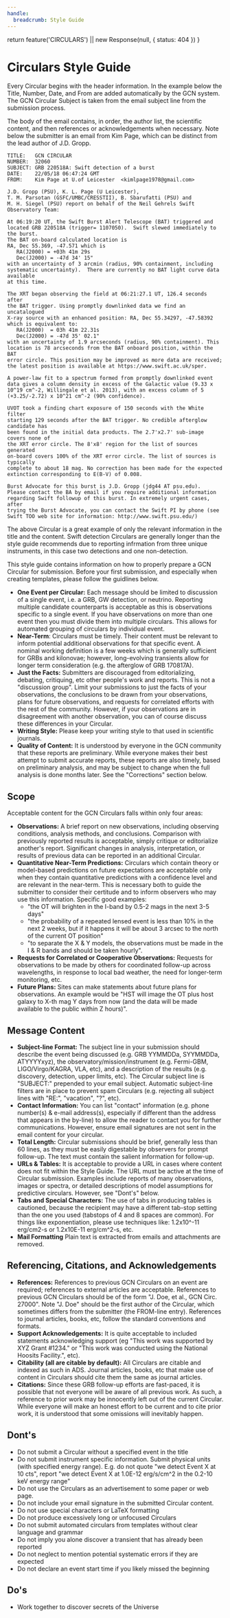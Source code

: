 ```yaml
---
handle:
  breadcrumb: Style Guide
---
```



  return feature('CIRCULARS') || new Response(null, { status: 404 })
}

# Circulars Style Guide

Every Circular begins with the header information. In the example below the Title, Number, Date, and From are added automatically by the GCN system. The GCN Circular Subject is taken from the email subject line from the submission process.

The body of the email contains, in order, the author list, the scientific content, and then references or acknowledgements when necessary. Note below the submitter is an email from Kim Page, which can be distinct from the lead author of J.D. Gropp.

```text
TITLE:   GCN CIRCULAR
NUMBER:  32060
SUBJECT: GRB 220518A: Swift detection of a burst
DATE:    22/05/18 06:47:24 GMT
FROM:    Kim Page at U.of Leicester  <kimlpage1978@gmail.com>

J.D. Gropp (PSU), K. L. Page (U Leicester),
T. M. Parsotan (GSFC/UMBC/CRESSTII), B. Sbarufatti (PSU) and
M. H. Siegel (PSU) report on behalf of the Neil Gehrels Swift
Observatory Team:

At 06:19:20 UT, the Swift Burst Alert Telescope (BAT) triggered and
located GRB 220518A (trigger= 1107050).  Swift slewed immediately to the burst.
The BAT on-board calculated location is
RA, Dec 55.369, -47.571 which is
   RA(J2000) = +03h 41m 29s
   Dec(J2000) = -47d 34' 15"
with an uncertainty of 3 arcmin (radius, 90% containment, including
systematic uncertainty).  There are currently no BAT light curve data available
at this time.

The XRT began observing the field at 06:21:27.1 UT, 126.4 seconds after
the BAT trigger. Using promptly downlinked data we find an uncatalogued
X-ray source with an enhanced position: RA, Dec 55.34297, -47.58392
which is equivalent to:
   RA(J2000)  = 03h 41m 22.31s
   Dec(J2000) = -47d 35' 02.1"
with an uncertainty of 1.9 arcseconds (radius, 90% containment). This
location is 78 arcseconds from the BAT onboard position, within the BAT
error circle. This position may be improved as more data are received;
the latest position is available at https://www.swift.ac.uk/sper.

A power-law fit to a spectrum formed from promptly downlinked event
data gives a column density in excess of the Galactic value (9.33 x
10^19 cm^-2, Willingale et al. 2013), with an excess column of 5
(+3.25/-2.72) x 10^21 cm^-2 (90% confidence).

UVOT took a finding chart exposure of 150 seconds with the White filter
starting 129 seconds after the BAT trigger. No credible afterglow candidate has
been found in the initial data products. The 2.7'x2.7' sub-image covers none of
the XRT error circle. The 8'x8' region for the list of sources generated
on-board covers 100% of the XRT error circle. The list of sources is typically
complete to about 18 mag. No correction has been made for the expected
extinction corresponding to E(B-V) of 0.008.

Burst Advocate for this burst is J.D. Gropp (jdg44 AT psu.edu).
Please contact the BA by email if you require additional information
regarding Swift followup of this burst. In extremely urgent cases, after
trying the Burst Advocate, you can contact the Swift PI by phone (see
Swift TOO web site for information: http://www.swift.psu.edu/)
```

The above Circular is a great example of only the relevant information in the title and the content. Swift detection Circulars are generally longer than the style guide recommends due to reporting infrmation from three unique instruments, in this case two detections and one non-detection.

This style guide contains information on how to properly prepare a GCN Circular for submission. Before your first submission, and especially when creating templates, please follow the guidlines below.

- **One Event per Circular:** Each message should be limited to discussion of a single event, i.e. a GRB, GW detection, or neutrino. Reporting multiple candidate counterparts is acceptable as this is observations specific to a single event. If you have observations on more than one event then you must divide them into multiple circulars. This allows for automated grouping of circulars by individual event.
- **Near-Term**: Circulars must be timely. Their content must be relevant to inform potential additional observations for that specific event. A nominal working definition is a few weeks which is generally sufficient for GRBs and kilonovae; however, long-evolving transients allow for longer term consideration (e.g. the afterglow of GRB 170817A).
- **Just the Facts:** Submitters are discouraged from editorializing, debating, critiquing, etc other people's work and reports. This is not a "discussion group". Limit your submissions to just the facts of your observations, the conclusions to be drawn from your observations, plans for future observations, and requests for correlated efforts with the rest of the community. However, if your observations are in disagreement with another observation, you can of course discuss these differences in your Circular.
- **Writing Style:** Please keep your writing style to that used in scientific journals.
- **Quality of Content:** It is understood by everyone in the GCN community that these reports are preliminary. While everyone makes their best attempt to submit accurate reports, these reports are also timely, based on preliminary analysis, and may be subject to change when the full analysis is done months later. See the "Corrections" section below.

## Scope

Acceptable content for the GCN Circulars falls within only four areas:

- **Observations:** A brief report on new observations, including observing conditions, analysis methods, and conclusions. Comparison with previously reported results is acceptable, simply critique or editorialize another's report. Significant changes in analysis, interpretation, or results of previous data can be reported in an additional Circular.
- **Quantitative Near-Term Predictions:** Circulars which contain theory or model-based predictions on future expectations are acceptable only when they contain quantitative predictions with a confidence level and are relevant in the near-term. This is necessary both to guide the submitter to consider their certitude and to inform observers who may use this information. Specific good examples:
  - "the OT will brighten in the I-band by 0.5-2 mags in the next 3-5 days"
  - "the probability of a repeated lensed event is less than 10% in the next 2 weeks, but if it happens it will be about 3 arcsec to the north of the current OT position"
  - "to separate the X & Y models, the observations must be made in the I & R bands and should be taken hourly".
- **Requests for Correlated or Cooperative Observations:** Requests for observations to be made by others for coordinated follow-up across wavelengths, in response to local bad weather, the need for longer-term monitoring, etc.
- **Future Plans:** Sites can make statements about future plans for observations. An example would be "HST will image the OT plus host galaxy to X-th mag Y days from now (and the data will be made available to the public within Z hours)".

## Message Content

- **Subject-line Format:** The subject line in your submission should describe the event being discussed (e.g. GRB YYMMDDa, SYYMMDDa, ATYYYYxyz), the observatory/mission/instrument (e.g. Fermi-GBM, LIGO/Virgo/KAGRA, VLA, etc), and a description of the results (e.g. discovery, detection, upper limits, etc). The Circular subject line is "SUBJECT:" prepended to your email subject. Automatic subject-line filters are in place to prevent spam Circulars (e.g. rejecting all subject lines with "RE:", "vacation", "?", etc).
- **Contact Information:** You can list "contact" information (e.g. phone number(s) & e-mail address(s), especially if different than the address that appears in the by-line) to allow the reader to contact you for further communications. However, ensure email signatures are not sent in the email content for your circular.
- **Total Length:** Circular submissions should be brief, generally less than 60 lines, as they must be easily digestable by observers for prompt follow-up. The text must contain the salient information for follow-up.
- **URLs & Tables:** It is acceptable to provide a URL in cases where content does not fit within the Style Guide. The URL must be active at the time of Circular submission. Examples include reports of many observations, images or spectra, or detailed descriptions of model assumptions for predictive circulars. However, see "Dont's" below.
- **Tabs and Special Characters:** The use of tabs in producing tables is cautioned, because the recipient may have a different tab-stop setting than the one you used (tabstops of 4 and 8 spaces are common). For things like exponentiation, please use techniques like: 1.2x10^-11 erg/cm2-s or 1.2x10E-11 erg/cm^2-s, etc.
- **Mail Formatting** Plain text is extracted from emails and attachments are removed.

## Referencing, Citations, and Acknowledgements

- **References:** References to previous GCN Circulars on an event are required; references to external articles are acceptable. References to previous GCN Circulars should be of the form "J. Doe, et al., GCN Circ. 27000". Note "J. Doe" should be the first author of the Circular, which sometimes differs from the submitter (the FROM-line entry). References to journal articles, books, etc, follow the standard conventions and formats.
- **Support Acknowledgements:** It is quite acceptable to included statements acknowledging support (eg "This work was supported by XYZ Grant #1234." or "This work was conducted using the National Hoosits Facility.", etc).
- **Citability (all are citable by default):** All Circulars are citable and indexed as such in ADS. Journal articles, books, etc that make use of content in Circulars should cite them the same as journal articles.
- **Citations:** Since these GRB follow-up efforts are fast-paced, it is possible that not everyone will be aware of all previous work. As such, a reference to prior work may be innocently left out of the current Circular. While everyone will make an honest effort to be current and to cite prior work, it is understood that some omissions will inevitably happen.

## Dont's

- Do not submit a Circular without a specified event in the title
- Do not submit instrument specific information. Submit physical units (with specified energy range). E.g. do not quote "we detect Event X at 10 cts", report "we detect Event X at 1.0E-12 erg/s/cm^2 in the 0.2-10 keV energy range"
- Do not use the Circulars as an advertisement to some paper or web page.
- Do not include your email signature in the submitted Circular content.
- Do not use special characters or LaTeX formatting
- Do not produce excessively long or unfocused Circulars
- Do not submit automated circulars from templates without clear language and grammar
- Do not imply you alone discover a transient that has already been reported
- Do not neglect to mention potential systematic errors if they are expected
- Do not declare an event start time if you likely missed the beginning

## Do's

- Work together to discover secrets of the Universe
